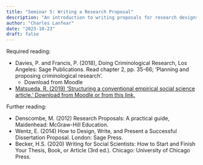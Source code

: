 ```yaml
---
title: "Seminar 5: Writing a Research Proposal"
description: "An introduction to writing proposals for research designs"
author: "Charles Lanfear"
date: "2023-10-23"
draft: false
---
```


Required reading:

* Davies, P. and Francis, P. (2018), Doing Criminological Research, Los Angeles:  Sage Publications. Read chapter 2, pp. 35-66; ‘Planning and proposing criminological research’.
   * Download from Moodle

* [Matsueda, R. (2019) ‘Structuring a conventional empirical social science article.’ Download from Moodle or from this link.](https://clanfear.github.io/ioc_crm/_lectures/6_writing-research-proposals/reading/Matsueda%20(2019)%20Structuring%20a%20conventional%20empirical%20social%20science%20article.pdf)

Further reading:

* Denscombe, M. (2012) Research Proposals: A practical guide, Maidenhead:  McGraw-Hill Education.
* Wentz, E. (2014) How to Design, Write, and Present a Successful Dissertation Proposal. London: Sage Press. 
* Becker, H.S. (2020) Writing for Social Scientists: How to Start and Finish Your Thesis, Book, or Article (3rd ed.). Chicago: University of Chicago Press.
